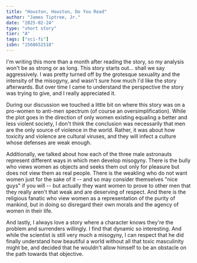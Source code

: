 ```yaml
---
title: "Houston, Houston, Do You Read"
author: "James Tiptree, Jr."
date: "2025-02-24"
type: "short story"
tier: "A"
tags: ["sci-fi"]
isbn: "1568652518"
---
```


I'm writing this more than a month after reading the story, so my analysis won't be as strong or as long. This story starts out... shall we say aggressively. I was pretty turned off by the grotesque sexuality and the intensity of the misogyny, and wasn't sure how much I'd like the story afterwards. But over time I came to understand the perspective the story was trying to give, and I really appreciated it.

During our discussion we touched a little bit on where this story was on a pro-women to anti-men spectrum (of course an oversimplification). While the plot goes in the direction of only women existing equaling a better and less violent society, I don't think the conclusion was necessarily that men are the only source of violence in the world. Rather, it was about how toxicity and violence are cultural viruses, and they will infect a culture whose defenses are weak enough.

Additionally, we talked about how each of the three male astronauts represent different ways in which men develop misogyny. There is the bully who views women as objects and seeks them out only for pleasure but does not view them as real people. There is the weakling who do not want women just for the sake of it -- and so may consider themselves "nice guys" if you will -- but actually they want women to prove to other men that they really aren't that weak and are deserving of respect. And there is the religious fanatic who view women as a representation of the purity of mankind, but in doing so disregard their own morals and the agency of women in their life.

And lastly, I always love a story where a character knows they're the problem and surrenders willingly. I find that dynamic so interesting. And while the scientist is still very much a misogyny, I can respect that he did finally understand how beautiful a world without all that toxic masculinity might be, and decided that he wouldn't allow himself to be an obstacle on the path towards that objective.
